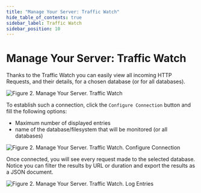 ```yaml
---
title: "Manage Your Server: Traffic Watch"
hide_table_of_contents: true
sidebar_label: Traffic Watch
sidebar_position: 10
---
```



# Manage Your Server: Traffic Watch

Thanks to the Traffic Watch you can easily view all incoming HTTP Requests, and their details, for a chosen database (or for all databases).   

![Figure 2. Manage Your Server. Traffic Watch](./assets/manage_your_server-traffic-watch-1.png)

To establish such a connection, click the `Configure Connection` button and fill the following options:   
- Maximum number of displayed entries   
- name of the database/filesystem that will be monitored (or all databases)

![Figure 2. Manage Your Server. Traffic Watch. Configure Connection](./assets/manage_your_server-traffic-watch-2.png)

Once connected, you will see every request made to the selected database. Notice you can filter the results by URL or duration and export the results as a JSON document.

![Figure 2. Manage Your Server. Traffic Watch. Log Entries](./assets/manage_your_server-traffic-watch-3.png)
